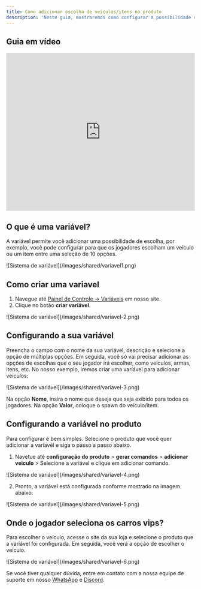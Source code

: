 ```yaml
---
title: Como adicionar escolha de veículos/itens no produto
description: 'Neste guia, mostraremos como configurar a possibilidade de escolha de veículos e itens utilizando o sistema de variável em nossa plataforma.'
---
```


## Guia em vídeo

<iframe
  width="100%"
  height="422"
  src="https://www.youtube.com/embed/WXgT9Wsqy0E?si=d6vf585CAPtD9yGv"
  title="YouTube video player"
  frameborder="0"
  allow="accelerometer; autoplay; clipboard-write; encrypted-media; gyroscope; picture-in-picture"
  allowfullscreen
></iframe>

## O que é uma variável?
A variável permite você adicionar uma possibilidade de escolha, por exemplo, você pode configurar para que os jogadores escolham um veículo ou um item entre uma seleção de 10 opções.

<Frame>
  ![Sistema de variável](/images/shared/variavel1.png)
</Frame>

## Como criar uma variavel
1. Navegue até [Painel de Controle  -> Variáveis](https://app.centralcart.com.br/variables) em nosso site.
2. Clique no botão **criar variável**.

<Frame>
  ![Sistema de variável](/images/shared/variavel-2.png)
</Frame>

## Configurando a sua variável
Preencha o campo com o nome da sua variável, descrição e selecione a opção de múltiplas opções. Em seguida, você só vai precisar adicionar as opções de escolhas que o seu jogador irá escolher, como veículos, armas, itens, etc. No nosso exemplo, iremos criar uma variável para adicionar veículos: 

<Frame>
  ![Sistema de variável](/images/shared/variavel-3.png)
</Frame>

<Check>Na opção **Nome**, insira o nome que deseja que seja exibido para todos os jogadores. Na opção **Valor**, coloque o spawn do veículo/item.  </Check>

## Configurando a variável no produto
Para configurar é bem simples. Selecione o produto que você quer adicionar a variavél e siga o passo a passo abaixo.

1. Navetue até **configuração do produto** > **gerar comandos** > **adicionar veiculo** > Selecione a variável e clique em adicionar comando.

<Frame>
  ![Sistema de variável](/images/shared/variavel-4.png)
</Frame>

2. Pronto, a variável está configurada conforme mostrado na imagem abaixo:

<Frame>
  ![Sistema de variável](/images/shared/variavel-5.png)
</Frame>

## Onde o jogador seleciona os carros vips?
Para escolher o veículo, acesse o site da sua loja e selecione o produto que a variável foi configurada. Em seguida, você verá a opção de escolher o veículo.

<Frame>
  ![Sistema de variável](/images/shared/variavel-6.png)
</Frame>



<Check>Se você tiver qualquer dúvida, entre em contato com a nossa equipe de suporte
em nosso [WhatsApp](https://api.whatsapp.com/send/?phone=5515992647447&text=Ol%C3%A1%2C+tenho+d%C3%BAvidas+sobre+a+CentralCart&type=phone_number&app_absent=0) 
e [Discord](https://centralcart.com.br/discord).</Check>
